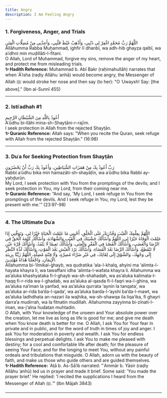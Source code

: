 ```yaml
---
title: Angry
description: I Am Feeling Angry
---
```


### **1. Forgiveness, Anger, and Trials**

<div style={{
  textAlign: "right",
  lineHeight: "2",
  fontSize: "1.5rem",
  color: "#ffffff",
  backgroundColor: "#1a1a1a",
  padding: "1rem",
  borderRadius: "10px"
}}>
  <div style={{
    fontFamily: "'Amiri', serif",
    fontSize: "1.5rem"
  }}>اللَّهُمَّ رَبَّ مُحَمَّدٍ اغْفِرْ لِي ذَنْبِي، وَأَذْهِبْ غَيْظَ قَلْبِي، وَأَعِذْنِي مِنْ مُضِلَّاتِ الْفِتَنِ</div>

  <div style={{
    fontSize: "1rem",
    fontWeight: "normal",
    textAlign: "left",
    marginTop: "1rem"
  }}>Allāhumma Rabba Muḥammad, ighfir lī dhanbī, wa adh-hib ghayẓa qalbī, wa aʿidhni min muḍillāti-l-fitani.</div>

  <div style={{
    fontSize: "1rem",
    fontWeight: "normal",
    textAlign: "left",
    marginTop: "1rem"
  }}>O Allah, Lord of Muhammad, forgive my sins, remove the anger of my heart, and protect me from misleading trials.</div>

  <div style={{
    fontStyle: "italic",
    color: "#d1d1d1",
    marginTop: "1.5rem",
    fontSize: "1rem",
    textAlign: "left",
    fontFamily: "'Amiri', serif",
    lineHeight: "1.8"
  }}>
    <b>✨ Hadith Reference:</b> Muhammad b. Abī Bakr (raḥimahullāh) narrates that when ʿĀʾisha (raḍiy Allāhu ʿanhā) 
    would become angry, the Messenger of Allah ﷺ would stroke her nose and then say (to her): 
    "O ʿUwaysh! Say: [the above]." (Ibn al-Sunnī 455)
  </div>
</div>

---

### **2. Istiʿadhah #1**

<div style={{
  textAlign: "right",
  lineHeight: "2",
  fontSize: "1.5rem",
  color: "#ffffff",
  backgroundColor: "#1a1a1a",
  padding: "1rem",
  borderRadius: "10px"
}}>
  <div style={{
    fontFamily: "'Amiri', serif",
    fontSize: "1.5rem"
  }}>أَعُوذُ بِاللَّهِ مِنَ الشَّيْطَانِ الرَّجِيمِ</div>

  <div style={{
    fontSize: "1rem",
    fontWeight: "normal",
    textAlign: "left",
    marginTop: "1rem"
  }}>Aʿūdhu bi-llāhi mina-sh-Shayṭāni-r-rajīm.</div>

  <div style={{
    fontSize: "1rem",
    fontWeight: "normal",
    textAlign: "left",
    marginTop: "1rem"
  }}>I seek protection in Allah from the rejected Shayṭān.</div>

  <div style={{
    fontStyle: "italic",
    color: "#d1d1d1",
    marginTop: "1.5rem",
    fontSize: "1rem",
    textAlign: "left",
    fontFamily: "'Amiri', serif",
    lineHeight: "1.8"
  }}>
    <b>✨ Quranic Reference:</b> Allah says: "When you recite the Quran, seek refuge with Allah from the rejected Shayṭān." (16:98)
  </div>
</div>

---

### **3. Duʿa for Seeking Protection from Shayṭān**

<div style={{
  textAlign: "right",
  lineHeight: "2",
  fontSize: "1.5rem",
  color: "#ffffff",
  backgroundColor: "#1a1a1a",
  padding: "1rem",
  borderRadius: "10px"
}}>
  <div style={{
    fontFamily: "'Amiri', serif",
    fontSize: "1.5rem"
  }}>رَبِّ أَعُوذُ بِكَ مِنْ هَمَزَاتِ الشَّيَاطِينِ، وَأَعُوذُ بِكَ رَبِّ أَنْ يَحْضُرُونِ</div>

  <div style={{
    fontSize: "1rem",
    fontWeight: "normal",
    textAlign: "left",
    marginTop: "1rem"
  }}>Rabbi aʿūdhu bika min hamazāti-sh-shayāṭīn, wa aʿūdhu bika Rabbi ay-yaḥḍurūn.</div>

  <div style={{
    fontSize: "1rem",
    fontWeight: "normal",
    textAlign: "left",
    marginTop: "1rem"
  }}>My Lord, I seek protection with You from the promptings of the devils; and I seek protection in You, my Lord, from their coming near me.</div>

  <div style={{
    fontStyle: "italic",
    color: "#d1d1d1",
    marginTop: "1.5rem",
    fontSize: "1rem",
    textAlign: "left",
    fontFamily: "'Amiri', serif",
    lineHeight: "1.8"
  }}>
    <b>✨ Quranic Reference:</b> “And say, 'My Lord, I seek refuge in You from the promptings of the devils. And I seek refuge in You, my Lord, lest they be present with me.'” (23:97-98)
  </div>
</div>

---

### **4. The Ultimate Duʿa**

<div style={{
  textAlign: "right",
  lineHeight: "2",
  fontSize: "1.5rem",
  color: "#ffffff",
  backgroundColor: "#1a1a1a",
  padding: "1rem",
  borderRadius: "10px"
}}>
  <div style={{
    fontFamily: "'Amiri', serif",
    fontSize: "1.5rem"
  }}>
    اللَّهُمَّ بِعِلْمِكَ الْغَيْبَ وَقُدْرَتِكَ عَلَى الْخَلْقِ، أَحْيِنِي مَا عَلِمْتَ الْحَيَاةَ خَيْرًا لِي، 
    وَتَوَفَّنِي إِذَا عَلِمْتَ الْوَفَاةَ خَيْرًا لِي، اللَّهُمَّ وَأَسْأَلُكَ خَشْيَتَكَ فِي الْغَيْبِ 
    وَالشَّهَادَةِ، وَأَسْأَلُكَ كَلِمَةَ الْحَقِّ فِي الرِّضَا وَالْغَضَبِ، وَأَسْأَلُكَ الْقَصْدَ فِي 
    الْفَقْرِ وَالْغِنَى، وَأَسْأَلُكَ نَعِيمًا لَا يَنْفَدُ، وَأَسْأَلُكَ قُرَّةَ عَيْنٍ لَا تَنْقَطِعُ، 
    وَأَسْأَلُكَ الرِّضَا بَعْدَ الْقَضَاءِ، وَأَسْأَلُكَ بَرْدَ الْعَيْشِ بَعْدَ الْمَوْتِ، وَأَسْأَلُكَ 
    لَذَّةَ النَّظَرِ إِلَى وَجْهِكَ، وَالشَّوْقَ إِلَى لِقَائِكَ، فِي غَيْرِ ضَرَّاءَ مُضِرَّةٍ، وَلَا 
    فِتْنَةٍ مُضِلَّةٍ، اللَّهُمَّ زَيِّنَّا بِزِينَةِ الْإِيمَانِ، وَاجْعَلْنَا هُدَاةً مُهْتَدِينَ.
  </div>

  <div style={{
    fontSize: "1rem",
    fontWeight: "normal",
    textAlign: "left",
    marginTop: "1rem"
  }}>
    Allahumma bi-‘ilmikal-ghayb, wa qudratika ‘ala-l-khalq, ahyini ma ‘alimta-l-hayata khayra li, wa tawaffani idha 
    ‘alimta-l-wafata khayra li. Allahumma wa as’aluka khashyataka fi-l-ghayb wa-sh-shahadah, wa as’aluka kalimata-l-haqq 
    fi-r-rida wa-l-ghadab, wa as’aluka al-qasda fi-l-faqri wa-l-ghina, wa as’aluka na‘iman la yanfad, wa as’aluka qurrata 
    ‘aynin la tanqata‘, wa as’aluka ar-rida ba‘da-l-qada’, wa as’aluka barda-l-‘ayshi ba‘da-l-mawt, wa as’aluka ladhdhata 
    an-nazari ila wajhika, wa-sh-shawqa ila liqa’ika, fi ghayri darra’a mudirrah, wa la fitnatin mudillah. Allahumma zayyinna 
    bi-zinati-l-iman, wa-j‘alna hudatan muhtadin.
  </div>

  <div style={{
    fontSize: "1rem",
    fontWeight: "normal",
    textAlign: "left",
    marginTop: "1rem"
  }}>
    O Allah, with Your knowledge of the unseen and Your absolute power over the creation, let me live as long as life 
    is good for me; and give me death when You know death is better for me. O Allah, I ask You for Your fear in private 
    and in public, and for the word of truth in times of joy and anger. I ask You for moderation in poverty and wealth. 
    I ask You for endless blessings and perpetual delights. I ask You to make me pleased with destiny; for a cool and 
    comfortable life after death; for the pleasure of seeing Your Face; and for the longing to meet You, without any 
    painful ordeals and tribulations that misguide. O Allah, adorn us with the beauty of faith, and make us those who 
    guide others and are guided themselves.
  </div>

  <div style={{
    fontStyle: "italic",
    color: "#d1d1d1",
    marginTop: "1.5rem",
    fontSize: "1rem",
    textAlign: "left",
    fontFamily: "'Amiri', serif",
    lineHeight: "1.8"
  }}>
    <b>✨ Hadith Reference:</b> ʿAṭā b. As-Sāʾib narrated: "ʿAmmār b. Yāsir (raḍiy Allāhu ʿanhū) led us in prayer and made it brief. 
    Some said: 'You made the prayer brief.' He replied: 'I recited the supplications I heard from the Messenger 
    of Allah ﷺ.'” (Ibn Mājah 3843)
  </div>
</div>


---
